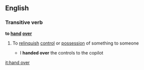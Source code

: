 ==English==
===Transitive verb===
'''to [[hand]] [[over]]'''
#{{idiom}} To [[relinquish]] [[control]] or [[possession]] of something to someone
#* I '''handed over''' the controls to the copilot


[[it:hand over]]